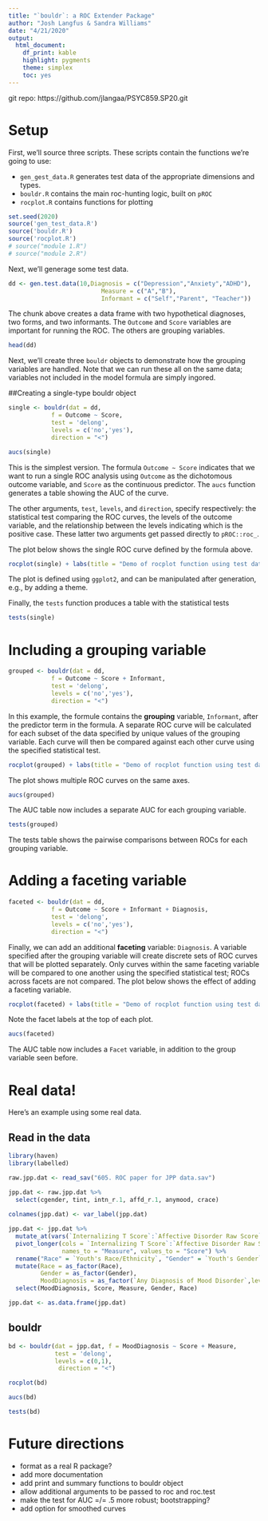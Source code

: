 ---
title: "`bouldr`: a ROC Extender Package"
author: "Josh Langfus & Sandra Williams"
date: "4/21/2020"
output: 
  html_document:
    df_print: kable
    highlight: pygments
    theme: simplex
    toc: yes
---
git repo: https://github.com/jlangaa/PSYC859.SP20.git

# Setup

First, we'll source three scripts. These scripts contain the functions we're going to use:

* `gen_gest_data.R` generates test data of the appropriate dimensions and types.
* `bouldr.R` contains the main roc-hunting logic, built on `pROC`
* `rocplot.R` contains functions for plotting

```{r, warning=FALSE, message=FALSE}
set.seed(2020)
source('gen_test_data.R')
source('bouldr.R')
source('rocplot.R')
# source("module 1.R")
# source("module 2.R")
```

Next, we'll generage some test data. 

```{r}
dd <- gen.test.data(10,Diagnosis = c("Depression","Anxiety","ADHD"),
                          Measure = c("A","B"),
                          Informant = c("Self","Parent", "Teacher"))

```

The chunk above creates a data frame with two hypothetical diagnoses, two forms, and two informants. The `Outcome` and `Score` variables are important for running the ROC. The others are grouping variables.

```{r}
head(dd)
```


Next, we'll create three `bouldr` objects to demonstrate how the grouping variables are handled. Note that we can run these all on the same data; variables not included in the model formula are simply ingored.

##Creating a single-type bouldr object

```{r}
single <- bouldr(dat = dd,
            f = Outcome ~ Score,
            test = 'delong',
            levels = c('no','yes'),
            direction = "<")

aucs(single)
```

This is the simplest version. The formula `Outcome ~ Score` indicates that we want to run a single ROC analysis using `Outcome` as the dichotomous outcome variable, and `Score` as the continuous predictor. The `aucs` function generates a table showing the AUC of the curve.

The other arguments, `test`, `levels`, and `direction`, specify respectively: the statistical test comparing the ROC curves, the levels of the outcome variable, and the relationship between the levels indicating which is the positive case. These latter two arguments get passed directly to `pROC::roc_`.

The plot below shows the single ROC curve defined by the formula above.

```{r}
rocplot(single) + labs(title = "Demo of rocplot function using test data")
```

The plot is defined using `ggplot2`, and can be manipulated after generation, e.g., by adding a theme.

Finally, the `tests` function produces a table with the statistical tests

```{r}
tests(single)
```

# Including a grouping variable

```{r}
grouped <- bouldr(dat = dd,
            f = Outcome ~ Score + Informant,
            test = 'delong',
            levels = c('no','yes'),
            direction = "<")
```

In this example, the formule contains the **grouping** variable, `Informant`, after the predictor term in the formula. A separate ROC curve will be calculated for each subset of the data specified by unique values of the grouping variable. Each curve will then be compared against each other curve using the specified statistical test.

```{r}
rocplot(grouped) + labs(title = "Demo of rocplot function using test data")
```

The plot shows multiple ROC curves on the same axes.

```{r}
aucs(grouped)
```

The AUC table now includes a separate AUC for each grouping variable.

```{r}
tests(grouped)
```

The tests table shows the pairwise comparisons between ROCs for each grouping variable.

# Adding a faceting variable

```{r}
faceted <- bouldr(dat = dd,
            f = Outcome ~ Score + Informant + Diagnosis,
            test = 'delong',
            levels = c('no','yes'),
            direction = "<")
```

Finally, we can add an additional **faceting** variable: `Diagnosis`. A variable specified after the grouping variable will create discrete sets of ROC curves that will be plotted separately. Only curves within the same faceting variable will be compared to one another using the specified statistical test; ROCs across facets are not compared. The plot below shows the effect of adding a faceting variable.


```{r}
rocplot(faceted) + labs(title = "Demo of rocplot function using test data")
```

Note the facet labels at the top of each plot.

```{r}
aucs(faceted)
```

The AUC table now includes a `Facet` variable, in addition to the group variable seen before.

# Real data!

Here's an example using some real data.

## Read in the data
```{r}
library(haven)
library(labelled)

raw.jpp.dat <- read_sav("605. ROC paper for JPP data.sav")

jpp.dat <- raw.jpp.dat %>%
  select(cgender, tint, intn_r.1, affd_r.1, anymood, crace)
  
colnames(jpp.dat) <- var_label(jpp.dat)

jpp.dat <- jpp.dat %>%
  mutate_at(vars(`Internalizing T Score`:`Affective Disorder Raw Score`),as.numeric) %>%
  pivot_longer(cols = `Internalizing T Score`:`Affective Disorder Raw Score`,
               names_to = "Measure", values_to = "Score") %>%
  rename("Race" = `Youth's Race/Ethnicity`, "Gender" = `Youth's Gender`) %>%
  mutate(Race = as_factor(Race),
         Gender = as_factor(Gender),
         MoodDiagnosis = as_factor(`Any Diagnosis of Mood Disorder`,levels = "values")) %>%
  select(MoodDiagnosis, Score, Measure, Gender, Race)

jpp.dat <- as.data.frame(jpp.dat)
```

## bouldr

```{r}
bd <- bouldr(dat = jpp.dat, f = MoodDiagnosis ~ Score + Measure,
             test = 'delong',
             levels = c(0,1),
              direction = "<")
```


```{r}
rocplot(bd)
```

```{r}
aucs(bd)
```

```{r}
tests(bd)
```

# Future directions

*  format as a real R package?
*  add more documentation
*  add print and summary functions to bouldr object
*  allow additional arguments to be passed to roc and roc.test
*  make the test for AUC =/= .5 more robust; bootstrapping?
*  add option for smoothed curves
